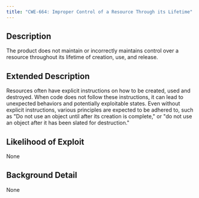 ```yaml
---
title: "CWE-664: Improper Control of a Resource Through its Lifetime"
---
```


## Description
The product does not maintain or incorrectly maintains control over a resource throughout its lifetime of creation, use, and release.

## Extended Description

Resources often have explicit instructions on how to be created, used and destroyed. When code does not follow these instructions, it can lead to unexpected behaviors and potentially exploitable states.
Even without explicit instructions, various principles are expected to be adhered to, such as "Do not use an object until after its creation is complete," or "do not use an object after it has been slated for destruction."


## Likelihood of Exploit
None

## Background Detail
None
        